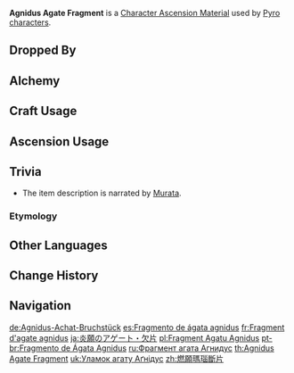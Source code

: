 {{Item Infobox
|id           = 104112
|image        = Item Agnidus Agate Fragment.png
|type         = Character Ascension Materials
|invCategory  = Character Development Items
|group        = Agnidus Agate
|group2       = Ascension Gems
|quality      = 3
|description  = Character Ascension material.<br />"A pilgrimage for a wish; a battle to earn a name..."
|source1      = Dropped by [[Normal Bosses]] and [[Weekly Bosses]] (Lv. 40+)
|source2      = [[Alchemy]] (AR 25+)
|source3      = [[Parametric Transformer]]
}}
'''Agnidus Agate Fragment''' is a [[Character Ascension Material]] used by [[Pyro]] [[characters]].

==Dropped By==
{{Dropped By|level=40}}

==Alchemy==
{{Recipe
|type = Crafting
|Agnidus Agate Sliver = 3
|Mora = 300
|sort = Agnidus Agate Sliver;Mora
}}
{{Recipe
|type = Converting
|Varunada Lazurite Fragment = 1
|Dust of Azoth = 3
|sort = Varunada Lazurite Fragment;Dust of Azoth
}}
{{Recipe
|type = Converting
|Nagadus Emerald Fragment = 1
|Dust of Azoth = 3
|sort = Nagadus Emerald Fragment;Dust of Azoth
}}
{{Recipe
|type = Converting
|Vajrada Amethyst Fragment = 1
|Dust of Azoth = 3
|sort = Vajrada Amethyst Fragment;Dust of Azoth
}}
{{Recipe
|type = Converting
|Vayuda Turquoise Fragment = 1
|Dust of Azoth = 3
|sort = Vayuda Turquoise Fragment;Dust of Azoth
}}
{{Recipe
|type = Converting
|Shivada Jade Fragment = 1
|Dust of Azoth = 3
|sort = Shivada Jade Fragment;Dust of Azoth
}}
{{Recipe
|type = Converting
|Prithiva Topaz Fragment = 1
|Dust of Azoth = 3
|sort = Prithiva Topaz Fragment;Dust of Azoth
}}

==Craft Usage==
{{Craft Usage}}

==Ascension Usage==
{{Ascension Usage}}

==Trivia==
*The item description is narrated by [[Murata]].
===Etymology===
{{Transclude|Agnidus Agate|Etymology}}

==Other Languages==
{{Other Languages
|en      = Agnidus Agate Fragment
|zhs     = 燃愿玛瑙断片
|zhs_rm  = Rán Yuàn Mǎnǎo Duànpiàn
|zht     = 燃願瑪瑙斷片
|zht_rm  = Rán Yuàn Mǎnǎo Duànpiàn
|zh_tl   = Fragment of Burning Wish Agate
|ja      = 炎願のアゲート・欠片
|ja_rm   = Engan no Ageeto - Kakera{{Assumed}}
|ja_tl   = Agate of Burning Desire - Fragment
|ko      = 불타오르는 마노 조각
|ko_tl   = Burning Agate Fragment
|es      = Fragmento de ágata agnidus
|es_tl   = Agnidus Agate Fragment
|fr      = Fragment d'agate agnidus
|fr_tl   = Agnidus Agate Fragment
|ru      = Фрагмент агата Агнидус
|ru_tl   = Fragment of Agnidus Agate
|th      = Agnidus Agate Fragment
|vi      = Mảnh {{tt|Mã Não|瑪瑙}} Cháy
|vi_tl   = Fragment of Burning Agate
|de      = Agnidus-Achat-Bruchstück
|de_tl   = Agnidus Agate Fragment
|id      = Agnidus Agate Fragment
|pt      = Fragmento de Ágata Agnidus
|pt_tl   = 
|tr      = Agnidus Akiği Kırıntısı
|tr_tl   = 
|it      = Frammento d'agata Agnidus
|it_tl   = Agnidus Agate Fragment
}}

==Change History==
{{Change History|1.0}}

==Navigation==
{{Development Item Navbox|Character Ascension Materials}}

[[de:Agnidus-Achat-Bruchstück]]
[[es:Fragmento de ágata agnidus]]
[[fr:Fragment d'agate agnidus]]
[[ja:炎願のアゲート・欠片]]
[[pl:Fragment Agatu Agnidus]]
[[pt-br:Fragmento de Ágata Agnidus]]
[[ru:Фрагмент агата Агнидус]]
[[th:Agnidus Agate Fragment]]
[[uk:Уламок агату Аґнідус]]
[[zh:燃願瑪瑙斷片]]